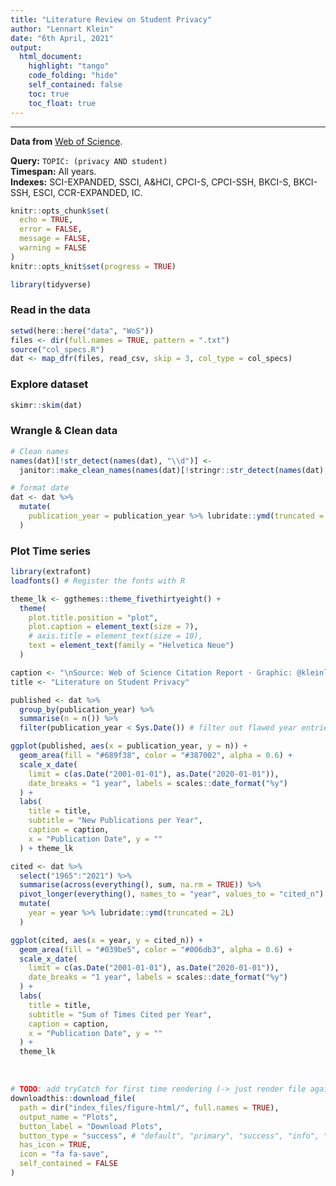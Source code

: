 ```yaml
---
title: "Literature Review on Student Privacy"
author: "Lennart Klein"
date: "6th April, 2021"
output: 
  html_document:
    highlight: "tango"
    code_folding: "hide"
    self_contained: false
    toc: true
    toc_float: true
---
```


---
**Data from** [Web of Science](http://apps.webofknowledge.com/).  
  
**Query:** `TOPIC: (privacy AND student)`\
**Timespan:** All years.\
**Indexes:** SCI-EXPANDED, SSCI, A&HCI, CPCI-S, CPCI-SSH, BKCI-S, BKCI-SSH, ESCI, CCR-EXPANDED, IC.
  
    

```r
knitr::opts_chunk$set(
  echo = TRUE,
  error = FALSE,
  message = FALSE,
  warning = FALSE
)
knitr::opts_knit$set(progress = TRUE)

library(tidyverse)
```

### Read in the data
```r
setwd(here::here("data", "WoS"))
files <- dir(full.names = TRUE, pattern = ".txt")
source("col_specs.R")
dat <- map_dfr(files, read_csv, skip = 3, col_type = col_specs)
```

### Explore dataset
```r
skimr::skim(dat)
```

### Wrangle & Clean data
```r
# Clean names
names(dat)[!str_detect(names(dat), "\\d")] <-
  janitor::make_clean_names(names(dat)[!stringr::str_detect(names(dat), "\\d")])

# format date
dat <- dat %>%
  mutate(
    publication_year = publication_year %>% lubridate::ymd(truncated = 2L)
  )
```




### Plot Time series
```r
library(extrafont)
loadfonts() # Register the fonts with R

theme_lk <- ggthemes::theme_fivethirtyeight() +
  theme(
    plot.title.position = "plot",
    plot.caption = element_text(size = 7),
    # axis.title = element_text(size = 10),
    text = element_text(family = "Helvetica Neue")
  )

caption <- "\nSource: Web of Science Citation Report · Graphic: @kleinlennart"
title <- "Literature on Student Privacy"
```

```r
published <- dat %>%
  group_by(publication_year) %>%
  summarise(n = n()) %>%
  filter(publication_year < Sys.Date()) # filter out flawed year entries

ggplot(published, aes(x = publication_year, y = n)) +
  geom_area(fill = "#689f38", color = "#387002", alpha = 0.6) +
  scale_x_date(
    limit = c(as.Date("2001-01-01"), as.Date("2020-01-01")),
    date_breaks = "1 year", labels = scales::date_format("%y")
  ) +
  labs(
    title = title,
    subtitle = "New Publications per Year",
    caption = caption,
    x = "Publication Date", y = ""
  ) + theme_lk
```


```r
cited <- dat %>%
  select("1965":"2021") %>%
  summarise(across(everything(), sum, na.rm = TRUE)) %>%
  pivot_longer(everything(), names_to = "year", values_to = "cited_n") %>%
  mutate(
    year = year %>% lubridate::ymd(truncated = 2L)
  )

ggplot(cited, aes(x = year, y = cited_n)) +
  geom_area(fill = "#039be5", color = "#006db3", alpha = 0.6) +
  scale_x_date(
    limit = c(as.Date("2001-01-01"), as.Date("2020-01-01")),
    date_breaks = "1 year", labels = scales::date_format("%y")
  ) +
  labs(
    title = title,
    subtitle = "Sum of Times Cited per Year",
    caption = caption,
    x = "Publication Date", y = ""
  ) +
  theme_lk
```


  


```r
# TODO: add tryCatch for first time rendering (-> just render file again on error)
downloadthis::download_file(
  path = dir("index_files/figure-html/", full.names = TRUE),
  output_name = "Plots",
  button_label = "Download Plots",
  button_type = "success", # "default", "primary", "success", "info", "warning", "danger"
  has_icon = TRUE,
  icon = "fa fa-save",
  self_contained = FALSE
)
```

